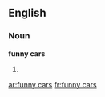 ==English==

===Noun===
'''funny cars'''

# {{plural of|funny car}}

[[ar:funny cars]]
[[fr:funny cars]]